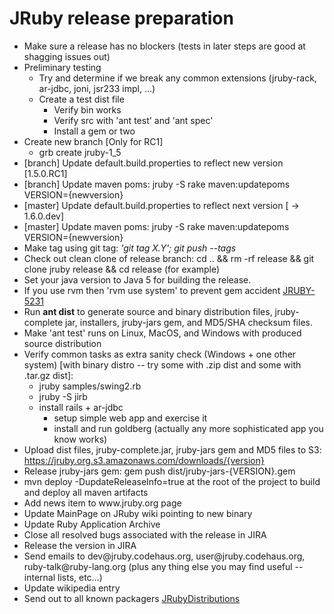 = JRuby release preparation =

* Make sure a release has no blockers (tests in later steps are good at shagging issues out)
* Preliminary testing
** Try and determine if we break any common extensions (jruby-rack, ar-jdbc, joni, jsr233 impl, ...)
** Create a test dist file
*** Verify bin works
*** Verify src with 'ant test' and 'ant spec'
*** Install a gem or two
* Create new branch [Only for RC1]
** grb create jruby-1_5
* [branch] Update default.build.properties to reflect new version [1.5.0.RC1]
* [branch] Update maven poms: jruby -S rake maven:updatepoms VERSION={newversion}
* [master] Update default.build.properties to reflect next version [ -> 1.6.0.dev]
* [master] Update maven poms: jruby -S rake maven:updatepoms VERSION={newversion}
* Make tag using git tag: '''git tag X.Y'; git push --tags'' 
* Check out clean clone of release branch: cd .. && rm -rf release && git clone jruby release && cd release (for example)
* Set your java version to Java 5 for building the release.
* If you use rvm then 'rvm use system' to prevent gem accident [http://jira.codehaus.org/browse/JRUBY-5231 JRUBY-5231]
* Run '''ant dist''' to generate source and binary distribution files, jruby-complete jar, installers, jruby-jars gem, and MD5/SHA checksum files.
* Make 'ant test' runs on Linux, MacOS, and Windows with produced source distribution
* Verify common tasks as extra sanity check (Windows + one other system) [with binary distro -- try some with .zip dist and some with .tar.gz dist]:
** jruby samples/swing2.rb
** jruby -S jirb
** install rails + ar-jdbc
*** setup simple web app and exercise it
*** install and run goldberg (actually any more sophisticated app you know works)
* Upload dist files, jruby-complete.jar, jruby-jars gem and MD5 files to S3: https://jruby.org.s3.amazonaws.com/downloads/{version}
* Release jruby-jars gem: gem push dist/jruby-jars-{VERSION}.gem
* mvn deploy -DupdateReleaseInfo=true at the root of the project to build and deploy all maven artifacts
* Add news item to www.jruby.org page 
* Update MainPage on JRuby wiki pointing to new binary
* Update Ruby Application Archive
* Close all resolved bugs associated with the release in JIRA
* Release the version in JIRA
* Send emails to dev@jruby.codehaus.org, user@jruby.codehaus.org, ruby-talk@ruby-lang.org (plus any thing else you may find useful -- internal lists, etc...)
* Update wikipedia entry
* Send out to all known packagers [[JRubyDistributions]]
